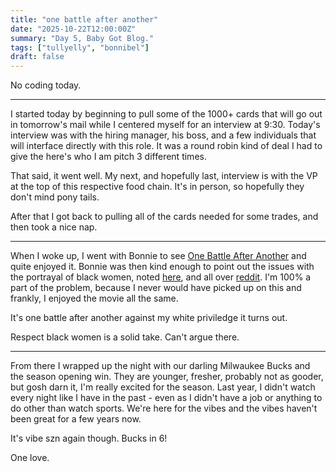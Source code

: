 ```yaml
---
title: "one battle after another"
date: "2025-10-22T12:00:00Z"
summary: "Day 5, Baby Got Blog."
tags: ["tullyelly", "bonnibel"]
draft: false
---
```


No coding today.

---

I started today by beginning to pull some of the 1000+ cards that will go out in tomorrow's mail while I centered myself for an interview at 9:30. Today's interview was with the hiring manager, his boss, and a few individuals that will interface directly with this role. It was a round robin kind of deal I had to give the here's who I am pitch 3 different times.

That said, it went well. My next, and hopefully last, interview is with the VP at the top of this respective food chain. It's in person, so hopefully they don't mind pony tails.

After that I got back to pulling all of the cards needed for some trades, and then took a nice nap.

---

When I woke up, I went with Bonnie to see <a href="https://www.rottentomatoes.com/m/one_battle_after_another" target="_blank" rel="noopener noreferrer">One Battle After Another</a> and quite enjoyed it. Bonnie was then kind enough to point out the issues with the portrayal of black women, noted <a href="https://www.theguardian.com/film/2025/sep/29/jezebels-race-kink-and-cardi-b-in-one-battle-after-another-black-women-are-still-stereotypes-paul-thomas-anderson" target="_blank" rel="noopener noreferrer">here</a>, and all over <a href="https://www.google.com/search?q=one+battle+after+another+black+women+reddit&rlz=1C1ONGR_enUS1133US1133&oq=one+battle+after+another+black+wome&gs_lcrp=EgZjaHJvbWUqCQgCEEUYOxiABDIGCAAQRRg5Mg4IARBFGCcYOxiABBiKBTIJCAIQRRg7GIAEMgcIAxAAGIAEMg0IBBAAGIYDGIAEGIoFMgcIBRAAGO8FMgoIBhAAGIAEGKIEMgYIBxBFGDzSAQgzNzg4ajBqN6gCCLACAfEFHvIeRARpwxzxBR7yHkQEacMc&sourceid=chrome&ie=UTF-8" target="_blank" rel="noopener noreferrer">reddit</a>. I'm 100% a part of the problem, because I never would have picked up on this and frankly, I enjoyed the movie all the same.

It's one battle after another against my white priviledge it turns out.

Respect black women is a solid take. Can't argue there.

---

From there I wrapped up the night with our darling Milwaukee Bucks and the season opening win. They are younger, fresher, probably not as gooder, but gosh darn it, I'm really excited for the season. Last year, I didn't watch every night like I have in the past - even as I didn't have a job or anything to do other than watch sports. We're here for the vibes and the vibes haven't been great for a few years now.

It's vibe szn again though. Bucks in 6!

One love.
